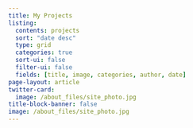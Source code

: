 ```yaml
---
title: My Projects
listing:
  contents: projects
  sort: "date desc"
  type: grid
  categories: true
  sort-ui: false
  filter-ui: false
  fields: [title, image, categories, author, date]
page-layout: article
twitter-card:
  image: /about_files/site_photo.jpg
title-block-banner: false
image: /about_files/site_photo.jpg
---
```



